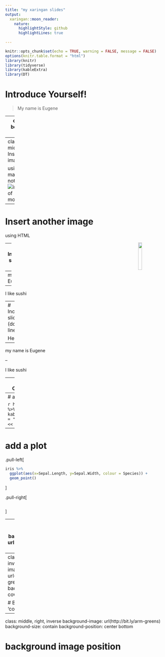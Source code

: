 ```yaml
---
title: "my xaringan slides"
output: 
  xaringan::moon_reader:
    nature:
      highlightStyle: github
      highlightLines: true
  
---
```

```r
knitr::opts_chunk$set(echo = TRUE, warning = FALSE, message = FALSE)
options(knitr.table.format = "html")
library(knitr)
library(tidyverse)
library(kableExtra)
library(DT)
```


# Introduce Yourself!

> My name is Eugene

---
class: bottom, right

# Change the alignment

to bottom and right

*All the details*

.left[left justified text]

???
presenter notes

---
class: middle
# Insert an image

using markdown notation
![image of momtocat](http://bit.ly/momtocat)

---
# Insert another image

using HTML

<img src="http://bit.ly/wiki-toddy" width="15%" align="right" />

---
# Incremental slides (one line)

Hello 
--
my name is Eugene 
--
I like sushi 

---
# Incremental slides (down a line)

Hello

--

my name is Eugene

--

I like sushi

---
# Two Columns

.pull-left[left side text]

.pull-right[right side text]

---
# add a table

```r
head(iris) %>% 
  kable(format = "html") #<<
```

---
# add a plot
.pull-left[
```r
iris %>% 
  ggplot(aes(x=Sepal.Length, y=Sepal.Width, colour = Species)) +
  geom_point()
```
]

.pull-right[
```r
```
]

---
class: middle, inverse
background-image: url(http://bit.ly/arm-greens)

# Background image


---
class: middle, center, inverse
background-image: url(http://bit.ly/arm-greens)
background-size: cover

# Background image 'cover'


---
class: middle, right, inverse
background-image: url(http://bit.ly/arm-greens)
background-size: contain
background-position: center bottom

# background image position
